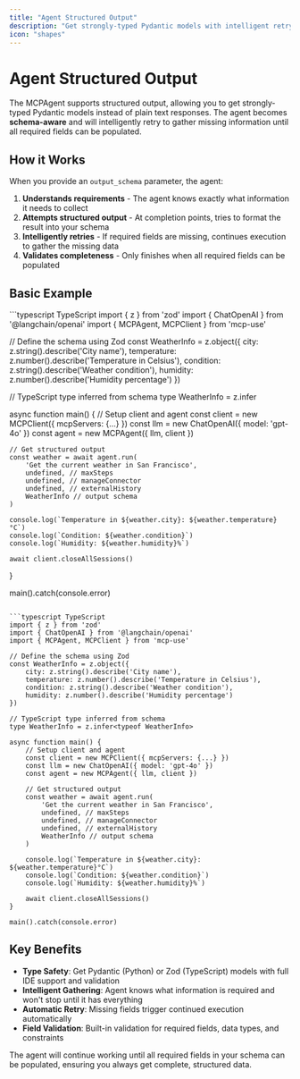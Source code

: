 ```yaml
---
title: "Agent Structured Output"
description: "Get strongly-typed Pydantic models with intelligent retry logic"
icon: "shapes"
---
```


# Agent Structured Output

The MCPAgent supports structured output, allowing you to get strongly-typed Pydantic models instead of plain text responses. The agent becomes **schema-aware** and will intelligently retry to gather missing information until all required fields can be populated.

## How it Works

When you provide an `output_schema` parameter, the agent:

1. **Understands requirements** - The agent knows exactly what information it needs to collect
2. **Attempts structured output** - At completion points, tries to format the result into your schema
3. **Intelligently retries** - If required fields are missing, continues execution to gather the missing data
4. **Validates completeness** - Only finishes when all required fields can be populated

## Basic Example

<CodeGroup>
```typescript TypeScript
import { z } from 'zod'
import { ChatOpenAI } from '@langchain/openai'
import { MCPAgent, MCPClient } from 'mcp-use'

// Define the schema using Zod
const WeatherInfo = z.object({
    city: z.string().describe('City name'),
    temperature: z.number().describe('Temperature in Celsius'),
    condition: z.string().describe('Weather condition'),
    humidity: z.number().describe('Humidity percentage')
})

// TypeScript type inferred from schema
type WeatherInfo = z.infer<typeof WeatherInfo>

async function main() {
    // Setup client and agent
    const client = new MCPClient({ mcpServers: {...} })
    const llm = new ChatOpenAI({ model: 'gpt-4o' })
    const agent = new MCPAgent({ llm, client })

    // Get structured output
    const weather = await agent.run(
        'Get the current weather in San Francisco',
        undefined, // maxSteps
        undefined, // manageConnector
        undefined, // externalHistory
        WeatherInfo // output schema
    )

    console.log(`Temperature in ${weather.city}: ${weather.temperature}°C`)
    console.log(`Condition: ${weather.condition}`)
    console.log(`Humidity: ${weather.humidity}%`)

    await client.closeAllSessions()
}

main().catch(console.error)
```

```typescript TypeScript
import { z } from 'zod'
import { ChatOpenAI } from '@langchain/openai'
import { MCPAgent, MCPClient } from 'mcp-use'

// Define the schema using Zod
const WeatherInfo = z.object({
    city: z.string().describe('City name'),
    temperature: z.number().describe('Temperature in Celsius'),
    condition: z.string().describe('Weather condition'),
    humidity: z.number().describe('Humidity percentage')
})

// TypeScript type inferred from schema
type WeatherInfo = z.infer<typeof WeatherInfo>

async function main() {
    // Setup client and agent
    const client = new MCPClient({ mcpServers: {...} })
    const llm = new ChatOpenAI({ model: 'gpt-4o' })
    const agent = new MCPAgent({ llm, client })

    // Get structured output
    const weather = await agent.run(
        'Get the current weather in San Francisco',
        undefined, // maxSteps
        undefined, // manageConnector
        undefined, // externalHistory
        WeatherInfo // output schema
    )

    console.log(`Temperature in ${weather.city}: ${weather.temperature}°C`)
    console.log(`Condition: ${weather.condition}`)
    console.log(`Humidity: ${weather.humidity}%`)

    await client.closeAllSessions()
}

main().catch(console.error)
```
</CodeGroup>

## Key Benefits

- **Type Safety**: Get Pydantic (Python) or Zod (TypeScript) models with full IDE support and validation
- **Intelligent Gathering**: Agent knows what information is required and won't stop until it has everything
- **Automatic Retry**: Missing fields trigger continued execution automatically
- **Field Validation**: Built-in validation for required fields, data types, and constraints

The agent will continue working until all required fields in your schema can be populated, ensuring you always get complete, structured data.
